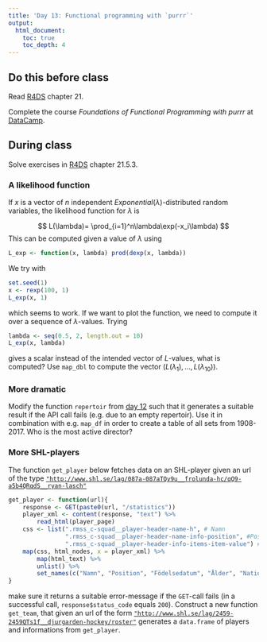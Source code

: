 ```yaml
---
title: 'Day 13: Functional programming with `purrr`'
output:
  html_document:
    toc: true
    toc_depth: 4    
---
```


## Do this before class

Read [R4DS](http://r4ds.had.co.nz/) chapter 21.

Complete the course *Foundations of Functional Programming with purrr* at
 [DataCamp](https://www.datacamp.com/enterprise/statistical-data-processing-mt5013/).



## During class

Solve exercises in  [R4DS](http://r4ds.had.co.nz/iteration.html#exercises-58) chapter 21.5.3.

### A likelihood function

If  $x$ is a vector of $n$ independent $Exponential(\lambda)$-distributed random variables, the likelihood function for $\lambda$ is

$$
L(\lambda)= \prod_{i=1}^n\lambda\exp(-x_i\lambda)
$$
This can be computed given a value of $\lambda$ using

```r
L_exp <- function(x, lambda) prod(dexp(x, lambda))
```
We try with
```r
set.seed(1)
x <- rexp(100, 1)
L_exp(x, 1)
```
which seems to work. If we want to plot the function, we need to compute it over a sequence of $\lambda$-values. Trying


```r
lambda <- seq(0.5, 2, length.out = 10)
L_exp(x, lambda)
```
gives a scalar instead of the intended vector of $L$-values, what is computed? Use `map_dbl` to compute the vector
 $(L(\lambda_1), \ldots, L(\lambda_{10}))$.


### More dramatic

Modify the function `repertoir` from [day 12](day12.html) such that it generates a suitable result if the API call fails (e.g. due to an empty repertoir). Use it in combination with e.g. `map_df` in order to create a table of all sets from 1908-2017. Who is the most active director?

### More SHL-players

The function `get_player` below fetches data on an SHL-player given an url of the type [`"http://www.shl.se/lag/087a-087aTQv9u__frolunda-hc/qQ9-a5b4QRqdS__ryan-lasch"`](http://www.shl.se/lag/087a-087aTQv9u__frolunda-hc/qQ9-a5b4QRqdS__ryan-lasch)

```r
get_player <- function(url){
    response <- GET(paste0(url, "/statistics"))
    player_xml <- content(response, "text") %>% 
        read_html(player_page)
    css <- list(".rmss_c-squad__player-header-name-h", # Namn
                ".rmss_c-squad__player-header-name-info-position", #Position
                ".rmss_c-squad__player-header-info-items-item-value") # Info
    map(css, html_nodes, x = player_xml) %>% 
        map(html_text) %>% 
        unlist() %>% 
        set_names(c("Namn", "Position", "Födelsedatum", "Ålder", "Nationalitet", "Längd", "Vikt", "Skjuter"))
}
```
make sure it returns a suitable error-message if the `GET`-call fails (in a successful call, `response$status_code` equals `200`). Construct a new function `get_team`, that given an url of the form [`"http://www.shl.se/lag/2459-2459QTs1f__djurgarden-hockey/roster"`](http://www.shl.se/lag/2459-2459QTs1f__djurgarden-hockey/roster) generates a `data.frame` of players and informations from `get_player`.


